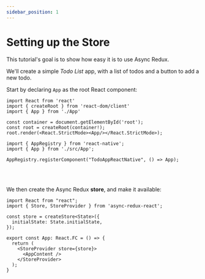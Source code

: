 ```yaml
---
sidebar_position: 1
---
```



# Setting up the Store

This tutorial's goal is to show how easy it is to use Async Redux.

We'll create a simple _Todo List_ app, with a list of todos and a button to add a new todo.

Start by declaring `App` as the root React component:

<Tabs>
<TabItem value="rw" label="React">

```tsx title="main.tsx"
import React from 'react'
import { createRoot } from 'react-dom/client'
import { App } from './App'

const container = document.getElementById('root');
const root = createRoot(container!);
root.render(<React.StrictMode><App/></React.StrictMode>);
```

</TabItem>
<TabItem value="rn" label="React Native">

```tsx title="index.js"
import { AppRegistry } from 'react-native';
import { App } from './src/App';

AppRegistry.registerComponent("TodoAppReactNative", () => App);
```

</TabItem>
</Tabs>

<br></br>

We then create the Async Redux **store**, and make it available:

```tsx title="App.tsx"
import React from "react";
import { Store, StoreProvider } from 'async-redux-react';

const store = createStore<State>({
  initialState: State.initialState,
});

export const App: React.FC = () => {
  return (
    <StoreProvider store={store}>
      <AppContent />
    </StoreProvider>
  );
}
```
